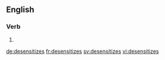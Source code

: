 ==English==

===Verb===
{{head|en|verb form}}

# {{en-third-person singular of|desensitize}}

[[de:desensitizes]]
[[fr:desensitizes]]
[[sv:desensitizes]]
[[vi:desensitizes]]
